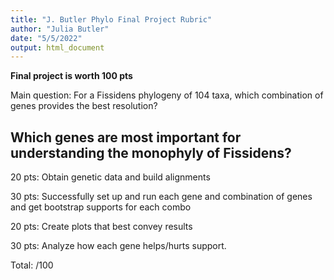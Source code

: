 ```yaml
---
title: "J. Butler Phylo Final Project Rubric"
author: "Julia Butler"
date: "5/5/2022"
output: html_document
---
```


**Final project is worth 100 pts**

Main question: For a Fissidens phylogeny of 104 taxa, which combination of genes provides the best resolution?

Which genes are most important for understanding the monophyly of Fissidens?
------------------

20 pts: Obtain genetic data and build alignments

30 pts: Successfully set up and run each gene and combination of genes and get bootstrap supports for each combo

20 pts: Create plots that best convey results

30 pts: Analyze how each gene helps/hurts support.

Total:      /100

